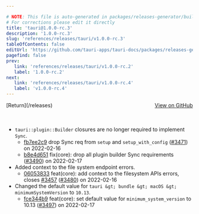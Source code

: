 ```yaml
---

# NOTE: This file is auto-generated in packages/releases-generator/build.ts
# For corrections please edit it directly
title: 'tauri@1.0.0-rc.3'
description: '1.0.0-rc.3'
slug: 'references/releases/tauri/v1.0.0-rc.3'
tableOfContents: false
editUrl: 'https://github.com/tauri-apps/tauri-docs/packages/releases-generator/build.ts'
pagefind: false
prev:
   link: 'references/releases/tauri/v1.0.0-rc.2'
   label: '1.0.0-rc.2'
next:
   link: 'references/releases/tauri/v1.0.0-rc.4'
   label: 'v1.0.0-rc.4'
---
```


<div style="margin-bottom:3rem; display: flex; justify-content: space-between; align-items: center"><span>[Return](/releases)</span><span><a href="https://github.com/tauri-apps/tauri/releases/tag/tauri-v1.0.0-rc.3">View on GitHub</a></span></div>

- `tauri::plugin::Builder` closures are no longer required to implement `Sync`.
  - [fb7ee2c9](https://www.github.com/tauri-apps/tauri/commit/fb7ee2c987d9fca23f08bd470789069d9477c66e) drop Sync req from `setup` and `setup_with_config` ([#3471](https://www.github.com/tauri-apps/tauri/pull/3471)) on 2022-02-16
  - [b8e4d651](https://www.github.com/tauri-apps/tauri/commit/b8e4d651f9866b34bd3afcf2392812a18e1cee53) fix(core): drop all plugin builder Sync requirements ([#3490](https://www.github.com/tauri-apps/tauri/pull/3490)) on 2022-02-17
- Added context to the file system endpoint errors.
  - [06053833](https://www.github.com/tauri-apps/tauri/commit/060538331c138473159cf8fee0fcb7904ca33d3b) feat(core): add context to the filesystem APIs errors, closes [#3457](https://www.github.com/tauri-apps/tauri/pull/3457) ([#3480](https://www.github.com/tauri-apps/tauri/pull/3480)) on 2022-02-16
- Changed the default value for `tauri &gt; bundle &gt; macOS &gt; minimumSystemVersion` to `10.13`.
  - [fce344b9](https://www.github.com/tauri-apps/tauri/commit/fce344b90b7227f8f5514853c2f885fb24d3648e) feat(core): set default value for `minimum_system_version` to 10.13 ([#3497](https://www.github.com/tauri-apps/tauri/pull/3497)) on 2022-02-17

